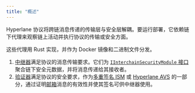 ```yaml
---
title: "概述"
---
```


Hyperlane 协议将跨链消息传递的传输层与安全层解耦。要运行部署，它依赖链下代理来观察链上活动并执行协议的传输或安全方面。

这些代理用 Rust 实现，并作为 Docker 镜像和二进制文件分发。

1. [中继器](/zh/docs/protocol/agents/relayer)满足协议的消息传输要求。它们为 [`IInterchainSecurityModule` 接口](/zh/docs/protocol/ISM/modular-security#core-concepts)聚合链下安全元数据，并将消息传递给其接收者。
2. [验证器](/zh/docs/protocol/agents/validators)满足协议的安全要求，作为[多重签名 ISM](/zh/docs/protocol/ISM/standard-ISMs/multisig-ISM) 或 [Hyperlane AVS](/zh/docs/protocol/ISM/economic-security/hyperlane-avs) 的一部分，通过证明[邮箱](/zh/docs/protocol/core/mailbox)消息的有效性并使其签名可供中继器使用。